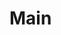 
<Meta title="Partials|Main" component={Main} />

# Main

<Preview>
  <Story name="default">
    <div style={{ outline: "1px dotted" }}>
      <Main
        margin={select("margin", {
          "": null,
          "no-margin": "no-margin",
        })}
        children={text("children", "children")}
      />
    </div>
  </Story>
</Preview>
